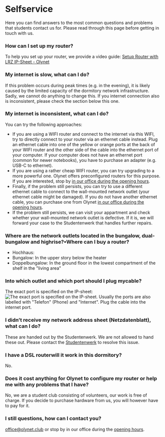 # Selfservice
Here you can find answers to the most common questions and problems that 
students contact us for. Please read through this page before getting in touch with us.

### How can I set up my router?
To help you set up your router, we provide a video guide:
[Setup Router with LRZ IP-Sheet - Olynet](https://youtu.be/cfi3lpi6sKQ)

### My internet is slow, what can I do?
If this problem occurs during peak times (e.g. in the evening),
it is likely caused by the limited capacity of the dormitory network infrastructure.
Sadly, we cannot do anything to change this. If you internet connection also 
is inconsistent, please check the section below this one.

### My internet is inconsistent, what can I do?
You can try the following approaches:
* If you are using a WIFI router and connect to the internet via this WIFI, try 
    to directly connect to your router via an ethernet cable instead. Plug an 
    ethernet cable into one of the yellow or orange ports at the back of your WIFI router
    and the other side of the cable into the ethernet port of your computer.
    If your computer does not have an ethernet port (common for newer notebooks), you 
    have to purchase an adapter (e.g. USB-C to ethernet).
* If you are using a rather cheap WIFI router, you can try upgrading to a more powerful one.
    Olynet offers preconfigured routers for this purpose. If you are interested, stop by 
    [in our office during the opening hours](/en#opening-hours).
* Finally, if the problem still persists, you can try to use a different ethernet cable to connect to 
    the wall-mounted network outlet (your ethernet cable might be damaged). If you do not have 
    another ethernet cable, you can purchase one from Olynet 
    [in our office during the opening hours](/en#opening-hours).
* If the problem still persists, we can visit your appartment and check whether your 
    wall-mounted network outlet is defective. If it is, we will forward your case to the 
    Studentenwerk that handles further repairs.

### Where are the network outlets located in the bungalow, dual-bungalow and highrise?•Where can I buy a router?
* Hochhaus:
* Bungalow: In the upper story below the heater
* Doppelbungalow: In the ground floor in the lowest compartment of the shelf in the "living area"

### Into which outlet and which port should I plug mycable?
The exact port is specified on the IP-sheet:
![The exact port is specified on the IP-sheet.](../public/Dose.png)
Usually the ports are also labelled with "Telefon" (Phone) and "Internet". Plug the 
cable into the internet port.

### I didn’t receive my network address sheet (Netzdatenblatt), what can I do?
These are handed out by the Studentenwerk. We are not allowed to hand these out.
Please contact the [Studentenwerk](wohnen-team1@stwm.de) to resolve this issue.

### I have a DSL routerwill it work in this dormitory?
No.

### Does it cost anything for Olynet to configure my router or help me with any problems that I have?
No, we are a student club consisting of volunteers, our work is free of charge. If you decide to
purchase hardware from us, you will however have to pay for it.

### I still questions, how can I contact you?
[office@olynet.club](office@olynet.club) or stop by in our office during the [opening hours](/en#opening-hours).
